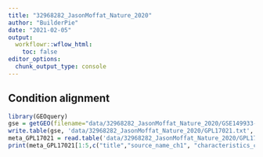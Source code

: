 ```yaml
---
title: "32968282_JasonMoffat_Nature_2020"
author: "BuilderPie"
date: "2021-02-05"
output: 
  workflowr::wflow_html:
    toc: false
editor_options:
  chunk_output_type: console
---
```


## Condition alignment

```r
library(GEOquery)
gse = getGEO(filename="data/32968282_JasonMoffat_Nature_2020/GSE149933-GPL17021_series_matrix.txt.gz",GSEMatrix=TRUE,getGPL = FALSE)
write.table(gse, 'data/32968282_JasonMoffat_Nature_2020/GPL17021.txt', quote = F, sep = '\t', col.names = T)
meta_GPL17021 = read.table('data/32968282_JasonMoffat_Nature_2020/GPL17021.txt', stringsAsFactors = F, sep = '\t', row.names = 1)
print(meta_GPL17021[1:5,c("title","source_name_ch1", "characteristics_ch1.1", "time.point.ch1")])
```

